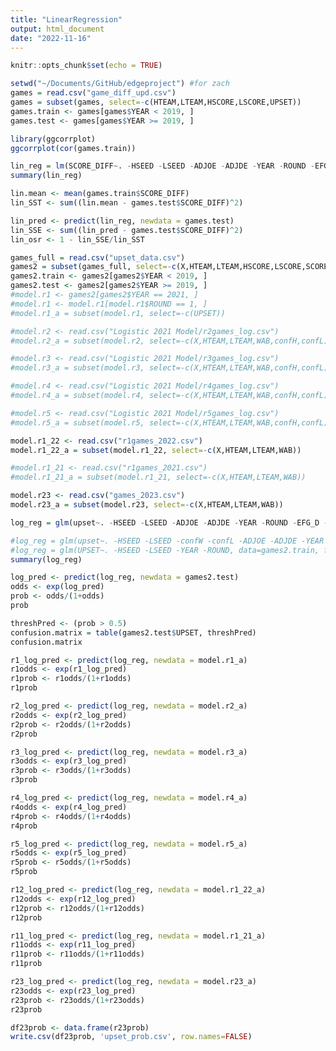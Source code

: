 ```yaml
---
title: "LinearRegression"
output: html_document
date: "2022-11-16"
---
```


```r
knitr::opts_chunk$set(echo = TRUE)
```

```r
setwd("~/Documents/GitHub/edgeproject") #for zach
games = read.csv("game_diff_upd.csv")
games = subset(games, select=-c(HTEAM,LTEAM,HSCORE,LSCORE,UPSET))
games.train <- games[games$YEAR < 2019, ]
games.test <- games[games$YEAR >= 2019, ]
```

```r
library(ggcorrplot)
ggcorrplot(cor(games.train))
```

```r
lin_reg = lm(SCORE_DIFF~. -HSEED -LSEED -ADJOE -ADJDE -YEAR -ROUND -EFG_D -EFG_O -BARTHAG, data=games.train)
summary(lin_reg)
```

```r
lin.mean <- mean(games.train$SCORE_DIFF)
lin_SST <- sum((lin.mean - games.test$SCORE_DIFF)^2)

lin_pred <- predict(lin_reg, newdata = games.test)
lin_SSE <- sum((lin_pred - games.test$SCORE_DIFF)^2)
lin_osr <- 1 - lin_SSE/lin_SST


```

```r
games_full = read.csv("upset_data.csv")
games2 = subset(games_full, select=-c(X,HTEAM,LTEAM,HSCORE,LSCORE,SCORE_DIFF,confW,confL,WAB))
games2.train <- games2[games2$YEAR < 2019, ]
games2.test <- games2[games2$YEAR >= 2019, ]
#model.r1 <- games2[games2$YEAR == 2021, ]
#model.r1 <- model.r1[model.r1$ROUND == 1, ]
#model.r1_a = subset(model.r1, select=-c(UPSET))

#model.r2 <- read.csv("Logistic 2021 Model/r2games_log.csv")
#model.r2_a = subset(model.r2, select=-c(X,HTEAM,LTEAM,WAB,confH,confL))

#model.r3 <- read.csv("Logistic 2021 Model/r3games_log.csv")
#model.r3_a = subset(model.r3, select=-c(X,HTEAM,LTEAM,WAB,confH,confL))

#model.r4 <- read.csv("Logistic 2021 Model/r4games_log.csv")
#model.r4_a = subset(model.r4, select=-c(X,HTEAM,LTEAM,WAB,confH,confL))

#model.r5 <- read.csv("Logistic 2021 Model/r5games_log.csv")
#model.r5_a = subset(model.r5, select=-c(X,HTEAM,LTEAM,WAB,confH,confL))

model.r1_22 <- read.csv("r1games_2022.csv")
model.r1_22_a = subset(model.r1_22, select=-c(X,HTEAM,LTEAM,WAB))

#model.r1_21 <- read.csv("r1games_2021.csv")
#model.r1_21_a = subset(model.r1_21, select=-c(X,HTEAM,LTEAM,WAB))

model.r23 <- read.csv("games_2023.csv")
model.r23_a = subset(model.r23, select=-c(X,HTEAM,LTEAM,WAB))
```

```r
log_reg = glm(upset~. -HSEED -LSEED -ADJOE -ADJDE -YEAR -ROUND -EFG_D -EFG_O -BARTHAG, data=games2.train, family="binomial")

#log_reg = glm(upset~. -HSEED -LSEED -confW -confL -ADJOE -ADJDE -YEAR -ROUND -EFG_D -EFG_O -BARTHAG, data=games2, family="binomial")
#log_reg = glm(UPSET~. -HSEED -LSEED -YEAR -ROUND, data=games2.train, family="binomial")
summary(log_reg)
```

```r
log_pred <- predict(log_reg, newdata = games2.test)
odds <- exp(log_pred)
prob <- odds/(1+odds)
prob
```

```r
threshPred <- (prob > 0.5)
confusion.matrix = table(games2.test$UPSET, threshPred)
confusion.matrix
```

```r
r1_log_pred <- predict(log_reg, newdata = model.r1_a)
r1odds <- exp(r1_log_pred)
r1prob <- r1odds/(1+r1odds)
r1prob
```


```r
r2_log_pred <- predict(log_reg, newdata = model.r2_a)
r2odds <- exp(r2_log_pred)
r2prob <- r2odds/(1+r2odds)
r2prob
```

```r
r3_log_pred <- predict(log_reg, newdata = model.r3_a)
r3odds <- exp(r3_log_pred)
r3prob <- r3odds/(1+r3odds)
r3prob
```

```r
r4_log_pred <- predict(log_reg, newdata = model.r4_a)
r4odds <- exp(r4_log_pred)
r4prob <- r4odds/(1+r4odds)
r4prob
```

```r
r5_log_pred <- predict(log_reg, newdata = model.r5_a)
r5odds <- exp(r5_log_pred)
r5prob <- r5odds/(1+r5odds)
r5prob
```

```r
r12_log_pred <- predict(log_reg, newdata = model.r1_22_a)
r12odds <- exp(r12_log_pred)
r12prob <- r12odds/(1+r12odds)
r12prob
```

```r
r11_log_pred <- predict(log_reg, newdata = model.r1_21_a)
r11odds <- exp(r11_log_pred)
r11prob <- r11odds/(1+r11odds)
r11prob
```

```r
r23_log_pred <- predict(log_reg, newdata = model.r23_a)
r23odds <- exp(r23_log_pred)
r23prob <- r23odds/(1+r23odds)
r23prob
```

```r
df23prob <- data.frame(r23prob) 
write.csv(df23prob, 'upset_prob.csv', row.names=FALSE)
```